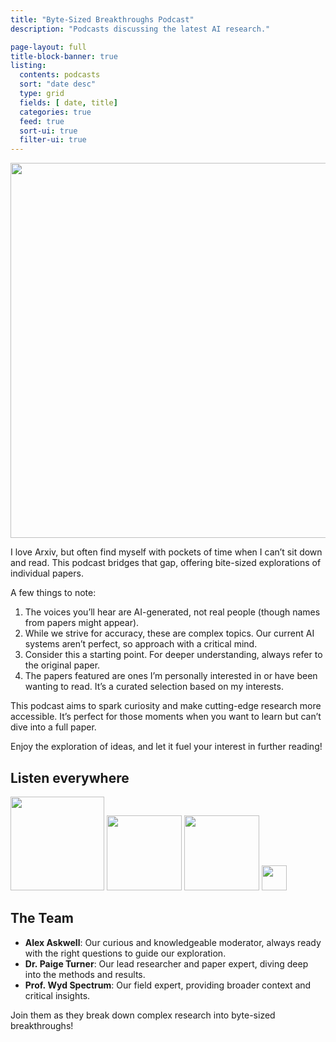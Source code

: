 ```yaml
---
title: "Byte-Sized Breakthroughs Podcast"
description: "Podcasts discussing the latest AI research."

page-layout: full
title-block-banner: true
listing:
  contents: podcasts
  sort: "date desc"
  type: grid
  fields: [ date, title]
  categories: true
  feed: true
  sort-ui: true
  filter-ui: true
---
```


![](/static/podcast_data/coverart.jpg){ width=600px }

I love Arxiv, but often find myself with pockets of time when I can't sit down and read. 
This podcast bridges that gap, offering bite-sized explorations of individual papers.

A few things to note:

1. The voices you'll hear are AI-generated, not real people (though names from papers might appear).
2. While we strive for accuracy, these are complex topics. Our current AI systems aren't perfect, so approach with a critical mind.
3. Consider this a starting point. For deeper understanding, always refer to the original paper.
4. The papers featured are ones I'm personally interested in or have been wanting to read. It's a curated selection based on my interests.

This podcast aims to spark curiosity and make cutting-edge research more accessible. It's perfect for those moments when you want to learn but can't dive into a full paper.

Enjoy the exploration of ideas, and let it fuel your interest in further reading!

## Listen everywhere

[![](/static/podcast_data/pocastapps/spotify.svg){ width=150px }](https://open.spotify.com/show/5x88UyAEyAKXXjlQOGIPi0) [![](/static/podcast_data/pocastapps/apple.svg){ width=120px }](https://podcasts.apple.com/us/podcast/byte-sized-breakthroughs/id1758956141) [![](/static/podcast_data/pocastapps/youtube.svg){ width=120px }](https://www.youtube.com/playlist?list=PLVGy51T4g6zVYbuGfE07OHKr4zsySxFak)  [![](/static/podcast_data/pocastapps/rss.svg){ width=40px }](/static/podcast_data/feed.xml)

## The Team

- **Alex Askwell**: Our curious and knowledgeable moderator, always ready with the right questions to guide our exploration.
- **Dr. Paige Turner**: Our lead researcher and paper expert, diving deep into the methods and results.
- **Prof. Wyd Spectrum**: Our field expert, providing broader context and critical insights.

Join them as they break down complex research into byte-sized breakthroughs!